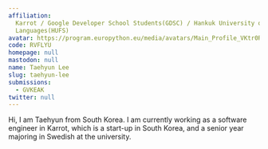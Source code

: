 ```yaml
---
affiliation:
  Karrot / Google Developer School Students(GDSC) / Hankuk University of Foreign
  Languages(HUFS)
avatar: https://program.europython.eu/media/avatars/Main_Profile_VKtr0RW.jpeg
code: RVFLYU
homepage: null
mastodon: null
name: Taehyun Lee
slug: taehyun-lee
submissions:
  - GVKEAK
twitter: null
---
```


Hi, I am Taehyun from South Korea. I am currently working as a software engineer
in Karrot, which is a start-up in South Korea, and a senior year majoring in
Swedish at the university.
